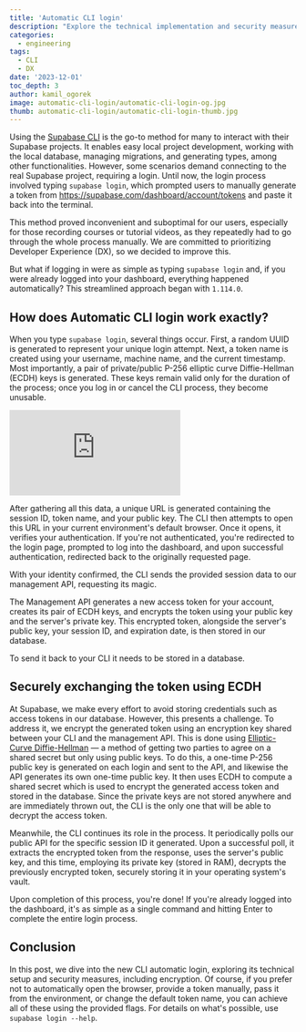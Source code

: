 ```yaml
---
title: 'Automatic CLI login'
description: "Explore the technical implementation and security measures behind CLI's new automatic login feature."
categories:
  - engineering
tags:
  - CLI
  - DX
date: '2023-12-01'
toc_depth: 3
author: kamil_ogorek
image: automatic-cli-login/automatic-cli-login-og.jpg
thumb: automatic-cli-login/automatic-cli-login-thumb.jpg
---
```


Using the [Supabase CLI](https://supabase.com/docs/guides/cli) is the go-to method for many to interact with their Supabase projects. It enables easy local project development, working with the local database, managing migrations, and generating types, among other functionalities. However, some scenarios demand connecting to the real Supabase project, requiring a login. Until now, the login process involved typing `supabase login`, which prompted users to manually generate a token from https://supabase.com/dashboard/account/tokens and paste it back into the terminal.

This method proved inconvenient and suboptimal for our users, especially for those recording courses or tutorial videos, as they repeatedly had to go through the whole process manually. We are committed to prioritizing Developer Experience (DX), so we decided to improve this.

But what if logging in were as simple as typing `supabase login` and, if you were already logged into your dashboard, everything happened automatically? This streamlined approach began with `1.114.0`.

## How does Automatic CLI login work exactly?

When you type `supabase login`, several things occur. First, a random UUID is generated to represent your unique login attempt. Next, a token name is created using your username, machine name, and the current timestamp. Most importantly, a pair of private/public P-256 elliptic curve Diffie-Hellman (ECDH) keys is generated. These keys remain valid only for the duration of the process; once you log in or cancel the CLI process, they become unusable.

<div className="video-container">
  <iframe
    className="w-full"
    src="https://www.youtube-nocookie.com/embed/lNgsIITU3pc?si=X6KE7X819Hk"
    title="YouTube video player"
    frameBorder="0"
    allow="accelerometer; autoplay; clipboard-write; encrypted-media; gyroscope; picture-in-picture; web-share"
    allowfullscreen
  ></iframe>
</div>

After gathering all this data, a unique URL is generated containing the session ID, token name, and your public key. The CLI then attempts to open this URL in your current environment's default browser. Once it opens, it verifies your authentication. If you're not authenticated, you're redirected to the login page, prompted to log into the dashboard, and upon successful authentication, redirected back to the originally requested page.

With your identity confirmed, the CLI sends the provided session data to our management API, requesting its magic.

The Management API generates a new access token for your account, creates its pair of ECDH keys, and encrypts the token using your public key and the server's private key. This encrypted token, alongside the server's public key, your session ID, and expiration date, is then stored in our database.

To send it back to your CLI it needs to be stored in a database.

## Securely exchanging the token using ECDH

At Supabase, we make every effort to avoid storing credentials such as access tokens in our database. However, this presents a challenge. To address it, we encrypt the generated token using an encryption key shared between your CLI and the management API. This is done using [Elliptic-Curve Diffie-Hellman](https://arstechnica.com/information-technology/2013/10/a-relatively-easy-to-understand-primer-on-elliptic-curve-cryptography/) — a method of getting two parties to agree on a shared secret but only using public keys. To do this, a one-time P-256 public key is generated on each login and sent to the API, and likewise the API generates its own one-time public key. It then uses ECDH to compute a shared secret which is used to encrypt the generated access token and stored in the database. Since the private keys are not stored anywhere and are immediately thrown out, the CLI is the only one that will be able to decrypt the access token.

Meanwhile, the CLI continues its role in the process. It periodically polls our public API for the specific session ID it generated. Upon a successful poll, it extracts the encrypted token from the response, uses the server's public key, and this time, employing its private key (stored in RAM), decrypts the previously encrypted token, securely storing it in your operating system's vault.

Upon completion of this process, you're done! If you're already logged into the dashboard, it's as simple as a single command and hitting Enter to complete the entire login process.

## Conclusion

In this post, we dive into the new CLI automatic login, exploring its technical setup and security measures, including encryption. Of course, if you prefer not to automatically open the browser, provide a token manually, pass it from the environment, or change the default token name, you can achieve all of these using the provided flags. For details on what's possible, use `supabase login --help`.
